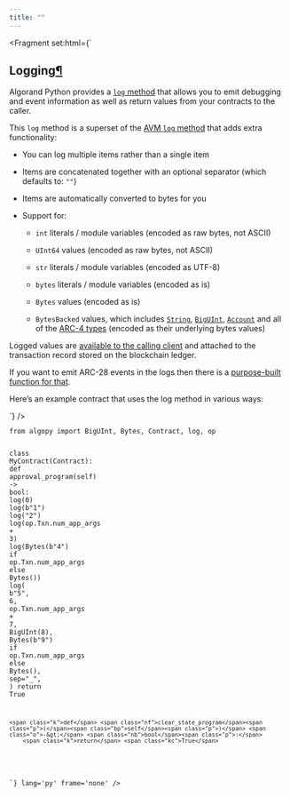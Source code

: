 ```yaml
---
title: ""
---
```


<Fragment set:html={`
          <section id="logging">
<h1>Logging<a class="headerlink" href="#logging" title="Link to this heading">¶</a></h1>
<p>Algorand Python provides a <a class="reference internal" href="../api-algopy.html#algopy.log"><span class="std std-ref"><code class="docutils literal notranslate"><span class="pre">log</span></code> method</span></a> that allows you to emit debugging and event information as well as return values from your contracts to the caller.</p>
<p>This <code class="docutils literal notranslate"><span class="pre">log</span></code> method is a superset of the <a class="reference internal" href="../lg-ops.html"><span class="std std-doc">AVM <code class="docutils literal notranslate"><span class="pre">log</span></code> method</span></a> that adds extra functionality:</p>
<ul class="simple">
<li><p>You can log multiple items rather than a single item</p></li>
<li><p>Items are concatenated together with an optional separator (which defaults to: <code class="docutils literal notranslate"><span class="pre">""</span></code>)</p></li>
<li><p>Items are automatically converted to bytes for you</p></li>
<li><p>Support for:</p>
<ul>
<li><p><code class="docutils literal notranslate"><span class="pre">int</span></code> literals / module variables (encoded as raw bytes, not ASCII)</p></li>
<li><p><code class="docutils literal notranslate"><span class="pre">UInt64</span></code> values (encoded as raw bytes, not ASCII)</p></li>
<li><p><code class="docutils literal notranslate"><span class="pre">str</span></code> literals / module variables (encoded as UTF-8)</p></li>
<li><p><code class="docutils literal notranslate"><span class="pre">bytes</span></code> literals / module variables (encoded as is)</p></li>
<li><p><code class="docutils literal notranslate"><span class="pre">Bytes</span></code> values (encoded as is)</p></li>
<li><p><code class="docutils literal notranslate"><span class="pre">BytesBacked</span></code> values, which includes <a class="reference internal" href="../api-algopy.html#algopy.String"><span class="std std-ref"><code class="docutils literal notranslate"><span class="pre">String</span></code></span></a>, <a class="reference internal" href="../api-algopy.html#algopy.BigUInt"><span class="std std-ref"><code class="docutils literal notranslate"><span class="pre">BigUInt</span></code></span></a>, <a class="reference internal" href="../api-algopy.html#algopy.Account"><span class="std std-ref"><code class="docutils literal notranslate"><span class="pre">Account</span></code></span></a> and all of the <a class="reference internal" href="../api-algopy.arc4.html"><span class="std std-doc">ARC-4 types</span></a> (encoded as their underlying bytes values)</p></li>
</ul>
</li>
</ul>
<p>Logged values are <a class="reference external" href="https://developer.algorand.org/docs/rest-apis/algod/#pendingtransactionresponse">available to the calling client</a> and attached to the transaction record stored on the blockchain ledger.</p>
<p>If you want to emit ARC-28 events in the logs then there is a <a class="reference internal" href="../lg-arc28.html"><span class="std std-doc">purpose-built function for that</span></a>.</p>
<p>Here’s an example contract that uses the log method in various ways:</p>
`} /><Code code={`<div class="highlight-python notranslate"><div class="highlight"><pre><span></span><span class="kn">from</span> <span class="nn">algopy</span> <span class="kn">import</span> <span class="n">BigUInt</span><span class="p">,</span> <span class="n">Bytes</span><span class="p">,</span> <span class="n">Contract</span><span class="p">,</span> <span class="n">log</span><span class="p">,</span> <span class="n">op</span>

<span class="k">class</span> <span class="nc">MyContract</span><span class="p">(</span><span class="n">Contract</span><span class="p">):</span>
    <span class="k">def</span> <span class="nf">approval_program</span><span class="p">(</span><span class="bp">self</span><span class="p">)</span> <span class="o">-&gt;</span> <span class="nb">bool</span><span class="p">:</span>
        <span class="n">log</span><span class="p">(</span><span class="mi">0</span><span class="p">)</span>
        <span class="n">log</span><span class="p">(</span><span class="sa">b</span><span class="s2">"1"</span><span class="p">)</span>
        <span class="n">log</span><span class="p">(</span><span class="s2">"2"</span><span class="p">)</span>
        <span class="n">log</span><span class="p">(</span><span class="n">op</span><span class="o">.</span><span class="n">Txn</span><span class="o">.</span><span class="n">num_app_args</span> <span class="o">+</span> <span class="mi">3</span><span class="p">)</span>
        <span class="n">log</span><span class="p">(</span><span class="n">Bytes</span><span class="p">(</span><span class="sa">b</span><span class="s2">"4"</span><span class="p">)</span> <span class="k">if</span> <span class="n">op</span><span class="o">.</span><span class="n">Txn</span><span class="o">.</span><span class="n">num_app_args</span> <span class="k">else</span> <span class="n">Bytes</span><span class="p">())</span>
        <span class="n">log</span><span class="p">(</span>
            <span class="sa">b</span><span class="s2">"5"</span><span class="p">,</span>
            <span class="mi">6</span><span class="p">,</span>
            <span class="n">op</span><span class="o">.</span><span class="n">Txn</span><span class="o">.</span><span class="n">num_app_args</span> <span class="o">+</span> <span class="mi">7</span><span class="p">,</span>
            <span class="n">BigUInt</span><span class="p">(</span><span class="mi">8</span><span class="p">),</span>
            <span class="n">Bytes</span><span class="p">(</span><span class="sa">b</span><span class="s2">"9"</span><span class="p">)</span> <span class="k">if</span> <span class="n">op</span><span class="o">.</span><span class="n">Txn</span><span class="o">.</span><span class="n">num_app_args</span> <span class="k">else</span> <span class="n">Bytes</span><span class="p">(),</span>
            <span class="n">sep</span><span class="o">=</span><span class="s2">"_"</span><span class="p">,</span>
        <span class="p">)</span>
        <span class="k">return</span> <span class="kc">True</span>

    <span class="k">def</span> <span class="nf">clear_state_program</span><span class="p">(</span><span class="bp">self</span><span class="p">)</span> <span class="o">-&gt;</span> <span class="nb">bool</span><span class="p">:</span>
        <span class="k">return</span> <span class="kc">True</span>
</pre></div>
</div>`} lang='py' frame='none' />